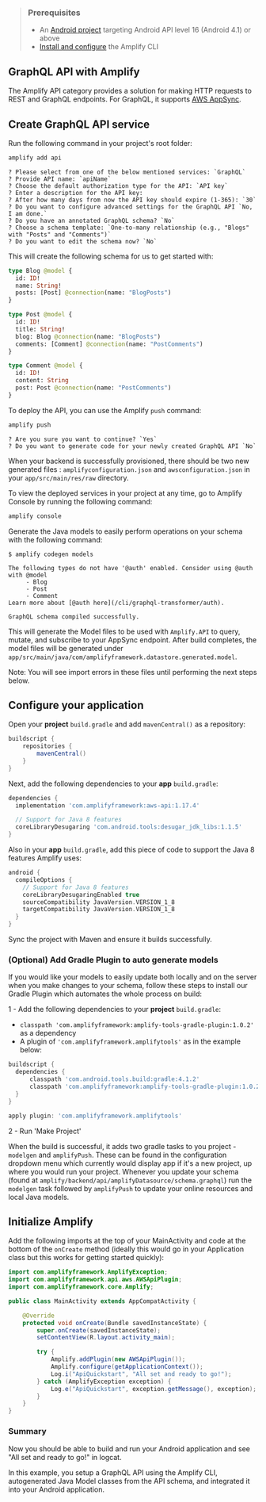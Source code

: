 > ### Prerequisites
> * An [Android project](https://developer.android.com/training/basics/firstapp/creating-project) targeting Android API level 16 (Android 4.1) or above
> * [Install and configure](/cli/start/install) the Amplify CLI

## GraphQL API with Amplify

The Amplify API category provides a solution for making HTTP requests to REST and GraphQL endpoints.  For GraphQL, it supports [AWS AppSync](https://aws.amazon.com/appsync/).

## Create GraphQL API service

Run the following command in your project's root folder:

```bash
amplify add api
```

```console
? Please select from one of the below mentioned services: `GraphQL`
? Provide API name: `apiName`
? Choose the default authorization type for the API: `API key`
? Enter a description for the API key:
? After how many days from now the API key should expire (1-365): `30`
? Do you want to configure advanced settings for the GraphQL API `No, I am done.`
? Do you have an annotated GraphQL schema? `No`
? Choose a schema template: `One-to-many relationship (e.g., "Blogs" with "Posts" and "Comments")`
? Do you want to edit the schema now? `No`
```

This will create the following schema for us to get started with:
```graphql
type Blog @model {
  id: ID!
  name: String!
  posts: [Post] @connection(name: "BlogPosts")
}

type Post @model {
  id: ID!
  title: String!
  blog: Blog @connection(name: "BlogPosts")
  comments: [Comment] @connection(name: "PostComments")
}

type Comment @model {
  id: ID!
  content: String
  post: Post @connection(name: "PostComments")
}
```

To deploy the API, you can use the Amplify `push` command:

```bash
amplify push
```

```console
? Are you sure you want to continue? `Yes`
? Do you want to generate code for your newly created GraphQL API `No`
```

When your backend is successfully provisioned, there should be two new generated files : `amplifyconfiguration.json` and `awsconfiguration.json` in your `app/src/main/res/raw` directory.

To view the deployed services in your project at any time, go to Amplify Console by running the following command:

```bash
amplify console
```

Generate the Java models to easily perform operations on your schema with the following command:

```console
$ amplify codegen models

The following types do not have '@auth' enabled. Consider using @auth with @model
     - Blog
     - Post
     - Comment
Learn more about [@auth here](/cli/graphql-transformer/auth).

GraphQL schema compiled successfully.
```

This will generate the Model files to be used with `Amplify.API` to query, mutate, and subscribe to your AppSync endpoint. After build completes, the model files will be generated under `app/src/main/java/com/amplifyframework.datastore.generated.model`.

Note: You will see import errors in these files until performing the next steps below.

## Configure your application

Open your **project** `build.gradle` and add `mavenCentral()` as a repository:

```groovy
buildscript {
    repositories {
        mavenCentral()
    }
}
```

Next, add the following dependencies to your **app** `build.gradle`:

```groovy
dependencies {
  implementation 'com.amplifyframework:aws-api:1.17.4'

  // Support for Java 8 features
  coreLibraryDesugaring 'com.android.tools:desugar_jdk_libs:1.1.5'
}
```
Also in your **app** `build.gradle`, add this piece of code to support the Java 8 features Amplify uses:

```groovy
android {
  compileOptions {
    // Support for Java 8 features
    coreLibraryDesugaringEnabled true
    sourceCompatibility JavaVersion.VERSION_1_8
    targetCompatibility JavaVersion.VERSION_1_8
  }
}
```

Sync the project with Maven and ensure it builds successfully.

### (Optional) Add Gradle Plugin to auto generate models

If you would like your models to easily update both locally and on the server when you make changes to your schema, follow these steps to install our Gradle Plugin which automates the whole process on build:

1 - Add the following dependencies to your **project** `build.gradle`:

* `classpath 'com.amplifyframework:amplify-tools-gradle-plugin:1.0.2'` as a dependency
* A plugin of `'com.amplifyframework.amplifytools'` as in the example below:

```groovy
buildscript {
  dependencies {
      classpath 'com.android.tools.build:gradle:4.1.2'
      classpath 'com.amplifyframework:amplify-tools-gradle-plugin:1.0.2'
  }
}

apply plugin: 'com.amplifyframework.amplifytools'
```

2 - Run 'Make Project'

When the build is successful, it adds two gradle tasks to you project - `modelgen` and `amplifyPush`. These can be found in the configuration dropdown menu which currently would display app if it's a new project, up where you would run your project. Whenever you update your schema (found at `amplify/backend/api/amplifyDatasource/schema.graphql`) run the `modelgen` task followed by `amplifyPush` to update your online resources and local Java models.

## Initialize Amplify

Add the following imports at the top of your MainActivity and code at the bottom of the `onCreate` method (ideally this would go in your Application class but this works for getting started quickly):

```java
import com.amplifyframework.AmplifyException;
import com.amplifyframework.api.aws.AWSApiPlugin;
import com.amplifyframework.core.Amplify;

public class MainActivity extends AppCompatActivity {

    @Override
    protected void onCreate(Bundle savedInstanceState) {
        super.onCreate(savedInstanceState);
        setContentView(R.layout.activity_main);

        try {
            Amplify.addPlugin(new AWSApiPlugin());
            Amplify.configure(getApplicationContext());
            Log.i("ApiQuickstart", "All set and ready to go!");
        } catch (AmplifyException exception) {
            Log.e("ApiQuickstart", exception.getMessage(), exception);
        }
    }    
}
```

### Summary

Now you should be able to build and run your Android application and see "All set and ready to go!" in logcat.

In this example, you setup a GraphQL API using the Amplify CLI, autogenerated Java Model classes from the API schema, and integrated it into your Android application.
